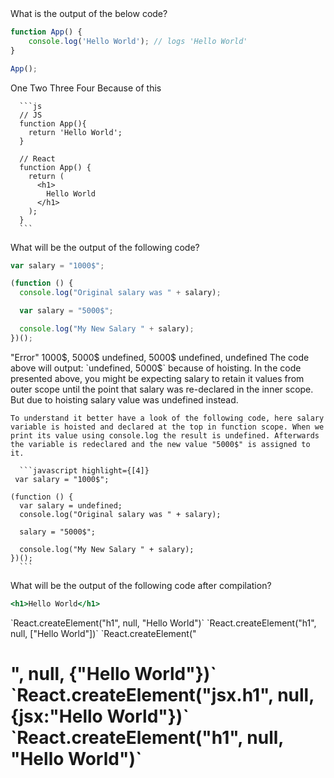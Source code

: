 <Card>
<QuestionSet>
  <Question>
  What is the output of the below code?

  ```javascript
  function App() {
      console.log('Hello World'); // logs 'Hello World'
  }

  App();
  ```

  </Question>
  <Choises>
    <Choise>
      One
    </Choise>
    <Choise >
      Two
    </Choise>
    <Choise>
      Three
    </Choise>
    <Choise isAnswer={true}>
      Four
    </Choise>
  </Choises>
  <Answer>
    Because of this

      ```js
      // JS
      function App(){
        return 'Hello World';
      }

      // React
      function App() {
        return (
          <h1>
            Hello World
          </h1>
        );
      }
      ```
  </Answer>
</QuestionSet>
<QuestionSet>
  <Question>
  What will be the output of the following code?

  ```javascript noline
  var salary = "1000$";

  (function () {
    console.log("Original salary was " + salary);

    var salary = "5000$";

    console.log("My New Salary " + salary);
  })();
  ```

  </Question>
  <Choises>
    <Choise>
      "Error"
    </Choise>
    <Choise >
      1000$, 5000$
    </Choise>
    <Choise isAnswer>
      undefined, 5000$
    </Choise>
    <Choise>
      undefined, undefined
    </Choise>
  </Choises>
  <Answer>
    The code above will output: `undefined, 5000$` because of hoisting. In the code presented above, you might be expecting salary to retain it values from outer scope until the point that salary was re-declared in the inner scope. But due to hoisting salary value was undefined instead. 
    
    To understand it better have a look of the following code, here salary variable is hoisted and declared at the top in function scope. When we print its value using console.log the result is undefined. Afterwards the variable is redeclared and the new value "5000$" is assigned to it.

      ```javascript highlight={[4]}
     var salary = "1000$";

    (function () {
      var salary = undefined;
      console.log("Original salary was " + salary);

      salary = "5000$";

      console.log("My New Salary " + salary);
    })();
      ```
  </Answer>
</QuestionSet>
<QuestionSet>
  <Question>
  What will be the output of the following code after compilation?

  ```jsx noline
  <h1>Hello World</h1>
  ```

  </Question>
  <Choises>
    <Choise isAnswer>
     `React.createElement("h1", null, "Hello World")`
    </Choise>
    <Choise >
     `React.createElement("h1", null, ["Hello World"])`
    </Choise>
    <Choise>
     `React.createElement("<h1/>", null, {"Hello World"})`
    </Choise>
    <Choise>
     `React.createElement("jsx.h1", null, {jsx:"Hello World"})`
    </Choise>
  </Choises>
  <Answer>
    `React.createElement("h1", null, "Hello World")`
  </Answer>
</QuestionSet>
</Card>
